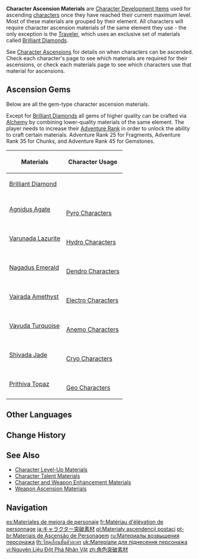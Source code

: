 {{Terminology Infobox
|image        = Item Brilliant Diamond Fragment.png
|type         = Item Types
}}
'''Character Ascension Materials''' are [[Character Development Item]]s used for ascending [[character]]s once they have reached their current maximum level. Most of these materials are grouped by their element. All characters will require character ascension materials of the same element they use - the only exception is the [[Traveler]], which uses an exclusive set of materials called [[Brilliant Diamond]]s.

See [[Character Ascensions]] for details on when characters can be ascended. Check each character's page to see which materials are required for their ascensions, or check each materials page to see which characters use that material for ascensions.

==Ascension Gems==
Below are all the gem-type character ascension materials.

Except for [[Brilliant Diamond]]s all gems of higher quality can be crafted via [[Alchemy]] by combining lower-quality materials of the same element. The player needs to increase their [[Adventure Rank]] in order to unlock the ability to craft certain materials. Adventure Rank 25 for Fragments, Adventure Rank 35 for Chunks, and Adventure Rank 45 for Gemstones.

{| class="wikitable sortable align-center"
! Materials !! Character Usage
|-
|[[Brilliant Diamond]]<br>{{Card|Brilliant Diamond Sliver|stars=1|Sliver}}{{Card|Brilliant Diamond Fragment|stars=1|Fragment}}{{Card|Brilliant Diamond Chunk|stars=1|Chunk}}{{Card|Brilliant Diamond Gemstone|stars=1|Gemstone}}
|{{Character|Traveler|50}}
|-
|[[Agnidus Agate]]<br>{{Card|Agnidus Agate Sliver|stars=1|Sliver}}{{Card|Agnidus Agate Fragment|stars=1|Fragment}}{{Card|Agnidus Agate Chunk|stars=1|Chunk}}{{Card|Agnidus Agate Gemstone|stars=1|Gemstone}}
|{{Element|Pyro|50}}<br>[[Pyro#Playable Characters|Pyro Characters]]
|-
|[[Varunada Lazurite]]<br>{{Card|Varunada Lazurite Sliver|stars=1|Sliver}}{{Card|Varunada Lazurite Fragment|stars=1|Fragment}}{{Card|Varunada Lazurite Chunk|stars=1|Chunk}}{{Card|Varunada Lazurite Gemstone|stars=1|Gemstone}}
|{{Element|Hydro|50}}<br>[[Hydro#Playable Characters|Hydro Characters]]
|-
|[[Nagadus Emerald]]<br>{{Card|Nagadus Emerald Sliver|stars=1|Sliver}}{{Card|Nagadus Emerald Fragment|stars=1|Fragment}}{{Card|Nagadus Emerald Chunk|stars=1|Chunk}}{{Card|Nagadus Emerald Gemstone|stars=1|Gemstone}}
|{{Element|Dendro|50}}<br>[[Dendro#Playable Characters|Dendro Characters]]
|-
|[[Vajrada Amethyst]]<br>{{Card|Vajrada Amethyst Sliver|stars=1|Sliver}}{{Card|Vajrada Amethyst Fragment|stars=1|Fragment}}{{Card|Vajrada Amethyst Chunk|stars=1|Chunk}}{{Card|Vajrada Amethyst Gemstone|stars=1|Gemstone}}
|{{Element|Electro|50}}<br>[[Electro#Playable Characters|Electro Characters]]
|-
|[[Vayuda Turquoise]]<br>{{Card|Vayuda Turquoise Sliver|stars=1|Sliver}}{{Card|Vayuda Turquoise Fragment|stars=1|Fragment}}{{Card|Vayuda Turquoise Chunk|stars=1|Chunk}}{{Card|Vayuda Turquoise Gemstone|stars=1|Gemstone}}
|{{Element|Anemo|50}}<br>[[Anemo#Playable Characters|Anemo Characters]]
|-
|[[Shivada Jade]]<br>{{Card|Shivada Jade Sliver|stars=1|Sliver}}{{Card|Shivada Jade Fragment|stars=1|Fragment}}{{Card|Shivada Jade Chunk|stars=1|Chunk}}{{Card|Shivada Jade Gemstone|stars=1|Gemstone}}
|{{Element|Cryo|50}}<br>[[Cryo#Playable Characters|Cryo Characters]]
|-
|[[Prithiva Topaz]]<br>{{Card|Prithiva Topaz Sliver|stars=1|Sliver}}{{Card|Prithiva Topaz Fragment|stars=1|Fragment}}{{Card|Prithiva Topaz Chunk|stars=1|Chunk}}{{Card|Prithiva Topaz Gemstone|stars=1|Gemstone}}
|{{Element|Geo|50}}<br>[[Geo#Playable Characters|Geo Characters]]
|}

==Other Languages==
{{Other Languages
|en      = Character Ascension Material
|zhs     = 角色突破素材
|zhs_rm  = Juésè Tūpò Sùcái
|zht     = 角色突破素材
|zht_rm  = Juésè Túpò Sùcái
|zh_tl   = Character Breakthrough Material
|ja      = キャラクター突破素材
|ja_rm   = Kyarakutaa Toppa Sozai
|ja_tl   = Character Breakthrough Material
|ko      = 캐릭터 돌파 소재
|ko_tl   = Character Breakthrough Material
|es      = Material de ascensión de personaje
|es_tl   = Character Ascension Material
|fr      = Matériau d'élévation de personnage
|fr_tl   = Character Ascension Material
|ru      = Возвышение персонажа/персонажей<!-- Both variants are used -->
|ru_tl   = Ascension of Character/Characters
|th      = วัสดุเลื่อนขั้นตัวละคร
|th_rm   = 
|th_tl   = 
|vi      = Nguyên Liệu Đột Phá Nhân Vật
|vi_tl   = 
|de      = Material für den Figurenaufstieg
|de_tl   = Material for Character Ascension
|id      = Material Ascension Karakter
|id_tl   = Character Ascension Material
|pt      = Material de Ascensão de Personagem
|pt_tl   = 
|tr      = Karakter Yükseltme Malzemesi
|tr_tl   = Character Ascension Material
|it      = Materiale d'ascensione personaggi
|it_tl   = 
}}

==Change History==
{{Change History|1.0}}

==See Also==
* [[Character Level-Up Material]]s
* [[Character Talent Material]]s
* [[Character and Weapon Enhancement Material]]s
* [[Weapon Ascension Material]]s

==Navigation==
{{Development Item Navbox|Character Ascension Materials}}
[[Category:Character Ascension Materials| ]]

[[es:Materiales de mejora de personaje]]
[[fr:Matériau d'élévation de personnage]]
[[ja:キャラクター突破素材]]
[[pl:Materiały ascendencji postaci]]
[[pt-br:Materiais de Ascensão de Personagem]]
[[ru:Материалы возвышения персонажа]]
[[th:วัสดุเลื่อนขั้นตัวละคร]]
[[uk:Матеріали для піднесення персонажа]]
[[vi:Nguyên Liệu Đột Phá Nhân Vật]]
[[zh:角色突破素材]]